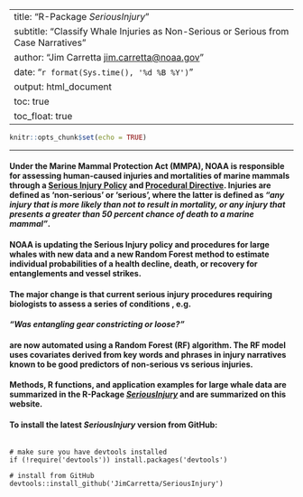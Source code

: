 
---
title: "R-Package *SeriousInjury*"
subtitle: "Classify Whale Injuries as Non-Serious or Serious from Case Narratives"
author: "Jim Carretta <jim.carretta@noaa.gov>"
date: "`r format(Sys.time(), '%d %B %Y')`"
output: html_document
toc: true
toc_float: true
---

```r
knitr::opts_chunk$set(echo = TRUE)

```
****
####  Under the Marine Mammal Protection Act (MMPA), NOAA is responsible for assessing human-caused injuries and mortalities of marine mammals through a <a href="https://media.fisheries.noaa.gov/dam-migration/02-238.pdf">Serious Injury Policy</a> and <a href="https://media.fisheries.noaa.gov/dam-migration/02-238-01.pdf">Procedural Directive</a>. Injuries are defined as 'non-serious' or 'serious', where the latter is defined as *<b>"any injury that is more likely than not to result in mortality, or any injury that presents a greater than 50 percent chance of death to a marine mammal"</b>*.

####  NOAA is updating the Serious Injury policy and procedures for large whales with new data and a new Random Forest method to estimate individual probabilities of a health decline, death, or recovery for entanglements and vessel strikes. 

####  The major change is that current serious injury procedures requiring biologists to assess a series of conditions , e.g. 

#### <b>*"Was entangling gear constricting or loose?"*</b> 

#### are now automated using a Random Forest (RF) algorithm. The RF model uses covariates derived from key words and phrases in injury narratives known to be good predictors of non-serious vs serious injuries.

#### Methods, R functions, and application examples for large whale data are summarized in the R-Package *<a href="https://github.com/JimCarretta/SeriousInjury">SeriousInjury</a>* and are summarized on this website.

#### To install the latest *SeriousInjury* version from GitHub:
```

# make sure you have devtools installed
if (!require('devtools')) install.packages('devtools')

# install from GitHub
devtools::install_github('JimCarretta/SeriousInjury')

```
